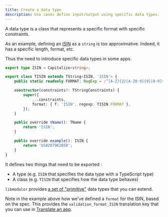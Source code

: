 ```yaml
---
title: Create a data type
description: Use cases define input/output using specific data types.
---
```


A data type is a class that represents a specific format with specific constraints.

As an example, defining an [ISIN](https://www.isin.org) as a `string` is too approximative.
Indeed, it has a specific length, format, etc.

Thus the need to introduce specific data types in some apps.

```typescript title="TISIN.ts"
export type ISIN = Capitalize<string>;

export class TISIN extends TString<ISIN, 'ISIN'> {
    public static readonly FORMAT: RegExp = /^[A-Z]{2}[A-Z0-9]{9}[0-9]$/;

    constructor(constraints?: TStringConstraints) {
        super({
            ...constraints,
            format: { f: 'ISIN', regexp: TISIN.FORMAT },
        });
    }

    public override tName(): TName {
        return 'ISIN';
    }

    public override example(): ISIN {
        return 'US02079K3059';
    }
}
```

It defines two things that need to be exported :

- A type (e.g. `ISIN` that specifies the data type with a TypeScript type)
- A class (e.g. `TISIN` that specifies how the data type behaves)

`libmodulor` provides [a set of "primitive"](https://github.com/c100k/libmodulor/tree/master/dist/esm/dt/base) data types that you can extend.

Note in the example above how we've defined a `format` for the ISIN, based on the spec.
This provides the `validation_format_ISIN` translation key that you can use in [Translate an app](./translate-app).
